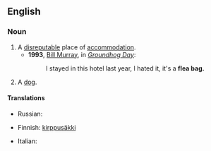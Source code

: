==English==

===Noun===
{{en-noun|sg=[[flea]] [[bag]]}}

# A [[disreputable]] place of [[accommodation]].
#* '''1993''', [[w:Bill Murray|Bill Murray]], in ''[[w:Groundhog Day (film)|Groundhog Day]]'':
#*: I stayed in this hotel last year, I hated it, it's a '''flea bag.'''
# {{slang}} A [[dog]].

====Translations====
{{trans-top|disreputable place of accommodation}}
* Russian: {{t|ru|клоповник|m|tr=klopóvnik}}
{{trans-mid}}
{{trans-bottom}}

{{trans-top|(slang) dog}}
* Finnish: [[kirppusäkki]]
{{trans-mid}}
* Italian: {{t|it|sacco di pulci|m}}
{{trans-bottom}}